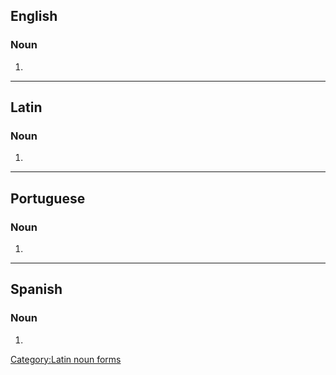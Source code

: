 ==English==

===Noun===
{{head|en|noun plural form}}

# {{plural of|taberna|lang=en}}

----

==Latin==

===Noun===
{{head|la|noun form|g=f}}

# {{inflection of|taberna||acc|p|lang=la}}

[[Category:Latin noun forms]]

----

==Portuguese==

===Noun===
{{head|pt|noun plural form}}

# {{plural of|taberna|lang=pt}}

----

==Spanish==

===Noun===
{{head|es|noun form}}

# {{plural of|taberna|lang=es}}